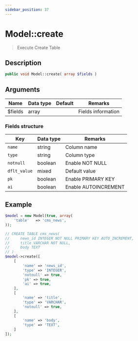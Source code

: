 ```yaml
---
sidebar_position: 37
---
```


# Model::create

> Execute Create Table

## Description

```php
public void Model::create( array $fields )
```

## Arguments

| Name    | Data type | Default | Remarks            |
| ------- | --------- | ------- | ------------------ |
| $fields | array     |         | Fields information |

### Fields structure

| Key          | Data type | Remarks              |
| ------------ | --------- | -------------------- |
| `name`       | string    | Column name          |
| `type`       | string    | Column type          |
| `notnull`    | boolean   | Enable NOT NULL      |
| `dflt_value` | mixed     | Default value        |
| `pk`         | boolean   | Enable PRIMARY KEY   |
| `ai`         | boolean   | Enable AUTOINCREMENT |

## Example

```php title="Controller"
$model = new Model(true, array(
    'table'   => 'cms_news',
));

// CREATE TABLE cms_news(
//     news_id INTEGER NOT NULL PRIMARY KEY AUTO_INCREMENT,
//     title VARCHAR NOT NULL,
//     body TEXT
// )
$model->create([
    [
        'name' => 'news_id',
        'type' => 'INTEGER',
        'notnull' => true,
        'pk' => true,
        'ai' => true,
    ],
    [
        'name' => 'title',
        'type' => 'VARCHAR',
        'notnull' => true,
    ],
    [
        'name' => 'body',
        'type' => 'TEXT',
    ]
]);
```
